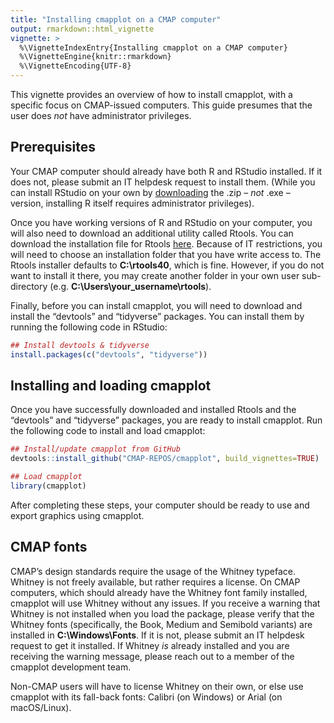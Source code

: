 ```yaml
---
title: "Installing cmapplot on a CMAP computer"
output: rmarkdown::html_vignette
vignette: >
  %\VignetteIndexEntry{Installing cmapplot on a CMAP computer}
  %\VignetteEngine{knitr::rmarkdown}
  %\VignetteEncoding{UTF-8}
---
```


This vignette provides an overview of how to install cmapplot, with a specific focus on CMAP-issued computers. This guide presumes that the user does *not* have administrator privileges.


## Prerequisites

Your CMAP computer should already have both R and RStudio installed. If it does not, please submit an IT helpdesk request to install them. (While you can install RStudio on your own by [downloading](https://rstudio.com/products/rstudio/download/#download) the .zip -- *not* .exe -- version, installing R itself requires administrator privileges).

Once you have working versions of R and RStudio on your computer, you will also need to download an additional utility called Rtools. You can download the installation file for Rtools [here](https://cran.rstudio.com/bin/windows/Rtools/). Because of IT restrictions, you will need to choose an installation folder that you have write access to. The Rtools installer defaults to **C:\\rtools40**, which is fine. However, if you do not want to install it there, you may create another folder in your own user sub-directory (e.g. **C:\\Users\\your_username\\rtools**).

Finally, before you can install cmapplot, you will need to download and install the "devtools" and "tidyverse" packages. You can install them by running the following code in RStudio:

```r
## Install devtools & tidyverse
install.packages(c("devtools", "tidyverse"))
```


## Installing and loading cmapplot

Once you have successfully downloaded and installed Rtools and the "devtools" and "tidyverse" packages, you are ready to install cmapplot. Run the following code to install and load cmapplot:

```r
## Install/update cmapplot from GitHub
devtools::install_github("CMAP-REPOS/cmapplot", build_vignettes=TRUE)

## Load cmapplot
library(cmapplot)
```

After completing these steps, your computer should be ready to use and export graphics using cmapplot. 


## CMAP fonts

CMAP's design standards require the usage of the Whitney typeface. Whitney is not freely available, but rather requires a license. On CMAP computers, which should already have the Whitney font family installed, cmapplot will use Whitney without any issues. If you receive a warning that Whitney is not installed when you load the package, please verify that the Whitney fonts (specifically, the Book, Medium and Semibold variants) are installed in **C:\\Windows\\Fonts**. If it is not, please submit an IT helpdesk request to get it installed. If Whitney *is* already installed and you are receiving the warning message, please reach out to a member of the cmapplot development team.

Non-CMAP users will have to license Whitney on their own, or else use cmapplot with its fall-back fonts: Calibri (on Windows) or Arial (on macOS/Linux).

